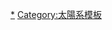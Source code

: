 {{navbox
| name = 太阳系
| title = [[太阳系]]
| bodyclass = hlist
| groupstyle = text-align: center
| belowstyle = font-size: smaller

| state = {{{state<includeonly>|autocollapse</includeonly>}}}
| above = {{太陽系導航圖}}

| group1 = [[太阳]]<br>•<br>[[太陽圈]]
| list1 = {{navbox|child
 | list1 = {{navbox|child
 | listclass = hlist
 | group1 = [[行星]]
 | list1 = 
* '''[[水星]]'''
* '''[[金星]]'''
* '''[[地球]]'''
** [[月球]]
* '''[[火星]]'''
** [[火星的卫星|火卫]]
* '''[[木星]]'''
** [[木星的卫星|木衛]]
** [[木星环]]
* '''[[土星]]'''
** [[土星的卫星|土卫]]
** [[土星环]]
* '''[[天王星]]'''
** [[天王星的卫星|天卫]]
** [[天王星环]]
* '''[[海王星]]'''
** [[海王星的卫星|海卫]]
** [[海王星环]]
 |group3 = [[矮行星]]
 |list3 =
* '''[[谷神星]]'''
* '''[[冥王星]]'''
** [[冥王星的卫星|冥卫]]
* '''[[妊神星]]'''
** [[妊神星的卫星|妊卫]]
* '''[[鸟神星]]'''
** [[S/2015 (136472) 1|鳥卫一]]
* '''[[阋神星]]'''
** [[阋卫一]]

 }}
 | list3 = {{navbox|child
 | groupstyle = padding: 0.35em; text-align: center
 | group1 = [[太陽系小天體|太阳系<br>小天体]]
 | list1 = {{navbox|child
 | listclass = hlist
 | group1 = [[小行星]]<br><small>（[[微型行星]]）</small>
 | list1 = {{navbox|child
 | listclass = hlist
| group1 = [[:Category:小行星族|小行星族]]
| list1 =
* [[祝融型小行星]]
* [[近地天体|近地小行星]]
* [[主小行星帶]] <br> [[特洛伊小行星|木星特洛伊]]
* [[半人马小行星]]
* [[海王星特洛伊]]
* [[小行星衛星]]
* [[流星体]]
* [[智神星|小行星2智神星]]
* [[婚神星|小行星3婚神星]]
* [[灶神星|小行星4灶神星]]
* [[健神星|小行星10健神星]]

|list2 = 另见：[[值得關注的小行星列表|小行星列表]]。
}}
 | group2 = [[海王星外天體|海王星<br>外天体]]
 | list2 = {{navbox|child
 | listclass = hlist
 |group1 = [[柯伊伯带|古柏带]]
 | list1 = {{navbox|child
 | listclass = hlist
 |group1 = [[冥族小天体]]
 |list1 =
* [[亡神星|小行星90482亡神星]]
* [[小行星28978|小行星28978伊克西翁]]

 |group2 = [[传统古柏带天体]]
 |list2 =
* [[小行星55637]]
* [[小行星20000|小行星20000伐罗那]]
* [[小行星15760]]
* [[小行星55636]]
* [[创神星|小行星50000创神星]]
* [[雨神星|小行星38628雨神星]]
* [[小行星55565]]
}}
 |group3 = [[離散盤]]
 |list3 =
* [[小行星84522]]
* [[2004 XR190]]
* [[小行星90377|小行星90377賽德娜]]
}}

 | group4 = [[彗星]]
 | list4 =
* [[周期彗星列表|周期彗星]]和[[非周期彗星列表|非周期彗星]]
* [[达摩克型小行星]]
* [[内奥尔特云|内欧特云]]
* [[欧特云]]
 }}
 }}
}}
| below = 另见：[[太阳系的形成与演化]]、[[太阳系天体发现时间列表]]、[[太阳系天体列表|轨道列表]]和[[太阳系天体大小列表|大小列表]]、[[太陽系的假設天體列表]]，以及'''[[Portal:太阳系|太阳系主题]]'''

}}<noinclude>
{{documentation}}

[[Category:太陽系|*]]
[[Category:太陽系模板]]
</noinclude>